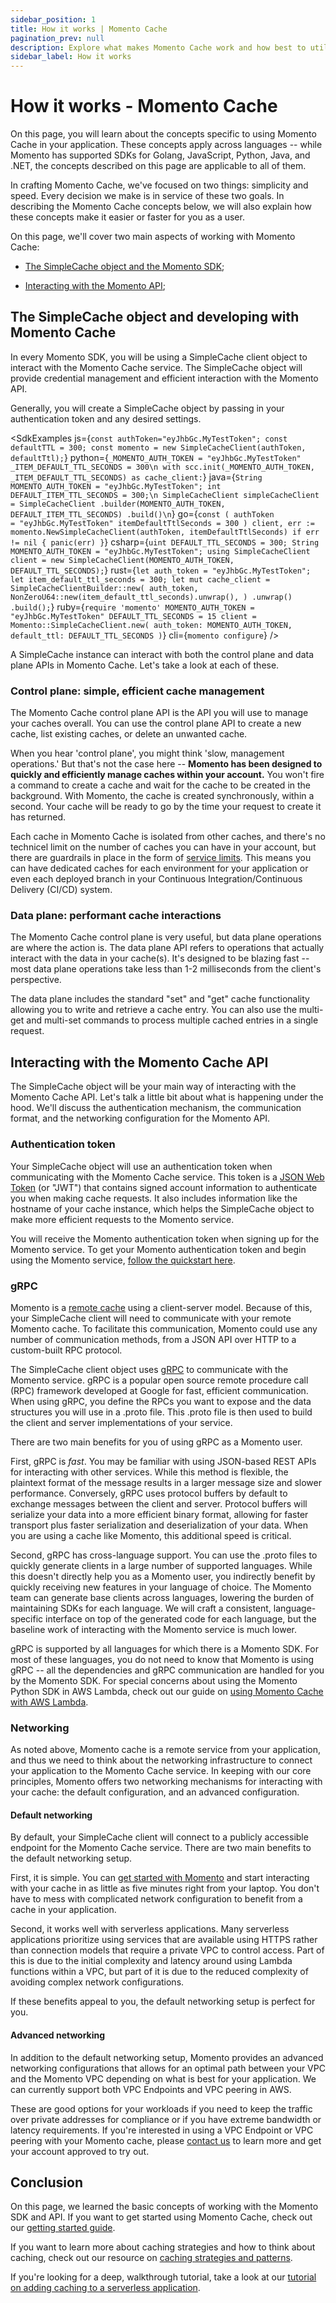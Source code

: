 ```yaml
---
sidebar_position: 1
title: How it works | Momento Cache
pagination_prev: null
description: Explore what makes Momento Cache work and how best to utilize it with your apps.
sidebar_label: How it works
---
```


# How it works - Momento Cache

On this page, you will learn about the concepts specific to using Momento Cache in your application. These concepts apply across languages -- while Momento has supported SDKs for Golang, JavaScript, Python, Java, and .NET, the concepts described on this page are applicable to all of them.

In crafting Momento Cache, we've focused on two things: simplicity and speed. Every decision we make is in service of these two goals. In describing the Momento Cache concepts below, we will also explain how these concepts make it easier or faster for you as a user.

On this page, we'll cover two main aspects of working with Momento Cache:

- [The SimpleCache object and the Momento SDK](#the-simplecache-object);

- [Interacting with the Momento API](#interacting-with-the-momento-api);

## The SimpleCache object and developing with Momento Cache

In every Momento SDK, you will be using a SimpleCache client object to interact with the Momento Cache service. The SimpleCache object will provide credential management and efficient interaction with the Momento API.

Generally, you will create a SimpleCache object by passing in your authentication token and any desired settings.

<SdkExamples
    js={`
const authToken="eyJhbGc.MyTestToken";
const defaultTTL = 300;
const momento = new SimpleCacheClient(authToken, defaultTtl);
`}
    python={`
_MOMENTO_AUTH_TOKEN = "eyJhbGc.MyTestToken"
_ITEM_DEFAULT_TTL_SECONDS = 300\n
with scc.init(_MOMENTO_AUTH_TOKEN, _ITEM_DEFAULT_TTL_SECONDS) as cache_client:
`}
    java={`
String MOMENTO_AUTH_TOKEN = "eyJhbGc.MyTestToken";
int DEFAULT_ITEM_TTL_SECONDS = 300;\n
SimpleCacheClient simpleCacheClient = SimpleCacheClient
    .builder(MOMENTO_AUTH_TOKEN, DEFAULT_ITEM_TTL_SECONDS)
    .build()\n
`}
    go={`
const (
    authToken             = "eyJhbGc.MyTestToken"
    itemDefaultTtlSeconds = 300
)
client, err := momento.NewSimpleCacheClient(authToken, itemDefaultTtlSeconds)
    if err != nil {
    panic(err)
}
`}
    csharp={`
uint DEFAULT_TTL_SECONDS = 300;
String MOMENTO_AUTH_TOKEN = "eyJhbGc.MyTestToken";
using SimpleCacheClient client = new SimpleCacheClient(MOMENTO_AUTH_TOKEN, DEFAULT_TTL_SECONDS);
`}
    rust={`
let auth_token = "eyJhbGc.MyTestToken";
let item_default_ttl_seconds = 300;
let mut cache_client = SimpleCacheClientBuilder::new(
    auth_token,
    NonZeroU64::new(item_default_ttl_seconds).unwrap(),
)
.unwrap()
.build();
`}
    ruby={`
require 'momento'
MOMENTO_AUTH_TOKEN = "eyJhbGc.MyTestToken"
DEFAULT_TTL_SECONDS = 15
client = Momento::SimpleCacheClient.new(
  auth_token: MOMENTO_AUTH_TOKEN, default_ttl: DEFAULT_TTL_SECONDS
)
    `}
    cli={`momento configure`}
/>


A SimpleCache instance can interact with both the control plane and data plane APIs in Momento Cache. Let's take a look at each of these.

### Control plane: simple, efficient cache management

The Momento Cache control plane API is the API you will use to manage your caches overall. You can use the control plane API to create a new cache, list existing caches, or delete an unwanted cache.

When you hear 'control plane', you might think 'slow, management operations.' But that's not the case here -- **Momento has been designed to quickly and efficiently manage caches within your account.** You won't fire a command to create a cache and wait for the cache to be created in the background. With Momento, the cache is created synchronously, within a second. Your cache will be ready to go by the time your request to create it has returned.

Each cache in Momento Cache is isolated from other caches, and there's no technicel limit on the number of caches you can have in your account, but there are guardrails in place in the form of [service limits](./../../../manage/limits). This means you can have dedicated caches for each environment for your application or even each deployed branch in your Continuous Integration/Continuous Delivery (CI/CD) system.

### Data plane: performant cache interactions

The Momento Cache control plane is very useful, but data plane operations are where the action is. The data plane API refers to operations that actually interact with the data in your cache(s). It's designed to be blazing fast -- most data plane operations take less than 1-2 milliseconds from the client's perspective.

The data plane includes the standard "set" and "get" cache functionality allowing you to write and retrieve a cache entry. You can also use the multi-get and multi-set commands to process multiple cached entries in a single request.

## Interacting with the Momento Cache API

The SimpleCache object will be your main way of interacting with the Momento Cache API. Let's talk a little bit about what is happening under the hood. We'll discuss the authentication mechanism, the communication format, and the networking configuration for the Momento API.

### Authentication token

Your SimpleCache object will use an authentication token when communicating with the Momento Cache service. This token is a [JSON Web Token](https://en.wikipedia.org/wiki/JSON_Web_Token) (or "JWT") that contains signed account information to authenticate you when making cache requests. It also includes information like the hostname of your cache instance, which helps the SimpleCache object to make more efficient requests to the Momento service.

You will receive the Momento authentication token when signing up for the Momento service. To get your Momento authentication token and begin using the Momento service, [follow the quickstart here](/getting-started).

### gRPC

Momento is a [remote cache](/introduction/common-caching-patterns#where-to-cache----local-vs-remote-caching) using a client-server model. Because of this, your SimpleCache client will need to communicate with your remote Momento cache. To facilitate this communication, Momento could use any number of communication methods, from a JSON API over HTTP to a custom-built RPC protocol.

The SimpleCache client object uses [gRPC](https://grpc.io/) to communicate with the Momento service. gRPC is a popular open source remote procedure call (RPC) framework developed at Google for fast, efficient communication. When using gRPC, you define the RPCs you want to expose and the data structures you will use in a .proto file. This .proto file is then used to build the client and server implementations of your service.

There are two main benefits for you of using gRPC as a Momento user.

First, gRPC is _fast_. You may be familiar with using JSON-based REST APIs for interacting with other services. While this method is flexible, the plaintext format of the message results in a larger message size and slower performance. Conversely, gRPC uses protocol buffers by default to exchange messages between the client and server. Protocol buffers will serialize your data into a more efficient binary format, allowing for faster transport plus faster serialization and deserialization of your data. When you are using a cache like Momento, this additional speed is critical.

Second, gRPC has cross-language support. You can use the .proto files to quickly generate clients in a large number of supported languages. While this doesn't directly help you as a Momento user, you indirectly benefit by quickly receiving new features in your language of choice. The Momento team can generate base clients across languages, lowering the burden of maintaining SDKs for each language. We will craft a consistent, language-specific interface on top of the generated code for each language, but the baseline work of interacting with the Momento service is much lower.

gRPC is supported by all languages for which there is a Momento SDK. For most of these languages, you do not need to know that Momento is using gRPC -- all the dependencies and gRPC communication are handled for you by the Momento SDK. For special concerns about using the Momento Python SDK in AWS Lambda, check out our guide on [using Momento Cache with AWS Lambda](./../../../develop/guides/caching-with-aws-lambda#python).

### Networking

As noted above, Momento cache is a remote service from your application, and thus we need to think about the networking infrastructure to connect your application to the Momento Cache service. In keeping with our core principles, Momento offers two networking mechanisms for interacting with your cache: the default configuration, and an advanced configuration.

#### Default networking

By default, your SimpleCache client will connect to a publicly accessible endpoint for the Momento Cache service. There are two main benefits to the default networking setup.

First, it is simple. You can [get started with Momento](./../getting-started) and start interacting with your cache in as little as five minutes right from your laptop. You don't have to mess with complicated network configuration to benefit from a cache in your application.

Second, it works well with serverless applications. Many serverless applications prioritize using services that are available using HTTPS rather than connection models that require a private VPC to control access. Part of this is due to the initial complexity and latency around using Lambda functions within a VPC, but part of it is due to the reduced complexity of avoiding complex network configurations.

If these benefits appeal to you, the default networking setup is perfect for you.

#### Advanced networking

In addition to the default networking setup, Momento provides an advanced networking configurations that allows for an optimal path between your VPC and the Momento VPC depending on what is best for your application. We can currently support both VPC Endpoints and VPC peering in AWS.

These are good options for your workloads if you need to keep the traffic over private addresses for compliance or if you have extreme bandwidth or latency requirements. If you're interested in using a VPC Endpoint or VPC peering with your Momento cache, please [contact us](mailto:support@momentohq.com) to learn more and get your account approved to try out.

## Conclusion

On this page, we learned the basic concepts of working with the Momento SDK and API. If you want to get started using Momento Cache, check out our [getting started guide](/getting-started).

If you want to learn more about caching strategies and how to think about caching, check out our resource on [caching strategies and patterns](./../../introduction/common-caching-patterns).

If you're looking for a deep, walkthrough tutorial, take a look at our [tutorial on adding caching to a serverless application](./../develop/tutorials/serverless-cache-walkthrough/adding-a-cache-to-serverless).
